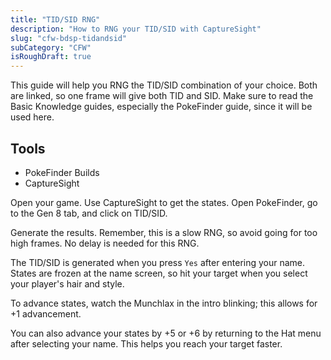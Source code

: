 ```yaml
---
title: "TID/SID RNG"
description: "How to RNG your TID/SID with CaptureSight"
slug: "cfw-bdsp-tidandsid"
subCategory: "CFW"
isRoughDraft: true
---
```


This guide will help you RNG the TID/SID combination of your choice. Both are linked, so one frame will give both TID and SID. Make sure to read the Basic Knowledge guides, especially the PokeFinder guide, since it will be used here.

## Tools

- PokeFinder Builds
- CaptureSight

Open your game. Use CaptureSight to get the states. Open PokeFinder, go to the Gen 8 tab, and click on TID/SID.

Generate the results. Remember, this is a slow RNG, so avoid going for too high frames. No delay is needed for this RNG.

The TID/SID is generated when you press `Yes` after entering your name. States are frozen at the name screen, so hit your target when you select your player's hair and style.

To advance states, watch the Munchlax in the intro blinking; this allows for +1 advancement.

You can also advance your states by +5 or +6 by returning to the Hat menu after selecting your name. This helps you reach your target faster.
